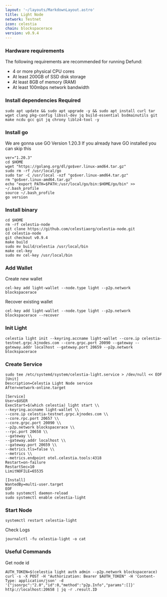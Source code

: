 ```yaml
---
layout: '~/layouts/MarkdownLayout.astro'
title: Light Node
network: Testnet
icon: celestia
chain: blockspacerace
version: v0.9.4
---
```


### Hardware requirements

The following requirements are recommended for running Defund:

- 4 or more physical CPU cores
- At least 200GB of SSD disk storage
- At least 8GB of memory (RAM)
- At least 100mbps network bandwidth


### Install dependencies Required

```
sudo apt update && sudo apt upgrade -y && sudo apt install curl tar wget clang pkg-config libssl-dev jq build-essential bsdmainutils git make ncdu gcc git jq chrony liblz4-tool -y
```

### Install go

We are gonna use GO Version 1.20.3
If you already have GO installed you can skip this 

```
ver="1.20.3"
cd $HOME
wget "https://golang.org/dl/go$ver.linux-amd64.tar.gz"
sudo rm -rf /usr/local/go
sudo tar -C /usr/local -xzf "go$ver.linux-amd64.tar.gz"
rm "go$ver.linux-amd64.tar.gz"
echo "export PATH=$PATH:/usr/local/go/bin:$HOME/go/bin" >> ~/.bash_profile
source ~/.bash_profile
go version
```

### Install binary

```
cd $HOME 
rm -rf celestia-node 
git clone https://github.com/celestiaorg/celestia-node.git 
cd celestia-node
git checkout v0.9.4
make build
sudo mv build/celestia /usr/local/bin
make cel-key
sudo mv cel-key /usr/local/bin
```

### Add Wallet

Create new wallet

```
cel-key add light-wallet --node.type light --p2p.network blockspacerace
```

Recover existing wallet

```
cel-key add light-wallet --node.type light --p2p.network blockspacerace --recover
```

### Init Light

```
celestia light init --keyring.accname light-wallet --core.ip celestia-testnet.grpc.kjnodes.com --core.grpc.port 20090 --gateway --gateway.addr localhost --gateway.port 20659 --p2p.network blockspacerace
  ```

### Create Service
```
sudo tee /etc/systemd/system/celestia-light.service > /dev/null << EOF
[Unit]
Description=Celestia Light Node service
After=network-online.target

[Service]
User=$USER
ExecStart=$(which celestia) light start \\
--keyring.accname light-wallet \\
--core.ip celestia-testnet.grpc.kjnodes.com \\
--core.rpc.port 20657 \\
--core.grpc.port 20090 \\
--p2p.network blockspacerace \\
--rpc.port 20658 \\
--gateway \\
--gateway.addr localhost \\
--gateway.port 20659 \\
--metrics.tls=false \\
--metrics \\
--metrics.endpoint otel.celestia.tools:4318 
Restart=on-failure
RestartSec=10
LimitNOFILE=65535

[Install]
WantedBy=multi-user.target
EOF
sudo systemctl daemon-reload
sudo systemctl enable celestia-light
```

### Start Node

```
systemctl restart celestia-light
```

Check Logs 
```
journalctl -fu celestia-light -o cat
```

### Useful Commands

Get node id
```
AUTH_TOKEN=$(celestia light auth admin --p2p.network blockspacerace)
curl -s -X POST -H "Authorization: Bearer $AUTH_TOKEN" -H 'Content-Type: application/json' -d '{"jsonrpc":"2.0","id":0,"method":"p2p.Info","params":[]}' http://localhost:20658 | jq -r .result.ID
```